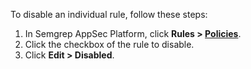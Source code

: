 To disable an individual rule, follow these steps:

1. In Semgrep AppSec Platform, click **Rules > [Policies](https://semgrep.dev/orgs/-/policies)**.
2. Click the <i class="fas fa-check-square"></i> checkbox of the rule to disable.
3. Click **Edit > Disabled**.

<!-- Imported:

* Pro rules

-->
